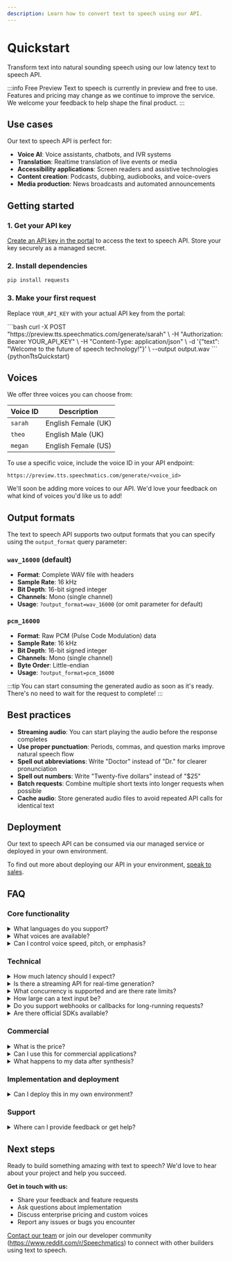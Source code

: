 ```yaml
---
description: Learn how to convert text to speech using our API.
---
```




# Quickstart

Transform text into natural sounding speech using our low latency text to speech API.

:::info Free Preview
Text to speech is currently in preview and free to use. Features and pricing may change as we continue to improve the service. We welcome your feedback to help shape the final product.
:::

## Use cases

Our text to speech API is perfect for:

- **Voice AI**: Voice assistants, chatbots, and IVR systems
- **Translation**: Realtime translation of live events or media
- **Accessibility applications**: Screen readers and assistive technologies
- **Content creation**: Podcasts, dubbing, audiobooks, and voice-overs
- **Media production**: News broadcasts and automated announcements

## Getting started

### 1. Get your API key

[Create an API key in the portal](https://portal.speechmatics.com/settings/api-keys) to access the text to speech API. Store your key securely as a managed secret.

### 2. Install dependencies

```bash
pip install requests
```

### 3. Make your first request

Replace `YOUR_API_KEY` with your actual API key from the portal:

<Tabs>
  <TabItem value="curl" label="cURL">
  ```bash
  curl -X POST "https://preview.tts.speechmatics.com/generate/sarah" \
    -H "Authorization: Bearer YOUR_API_KEY" \
    -H "Content-Type: application/json" \
    -d '{"text": "Welcome to the future of speech technology!"}' \
    --output output.wav
  ```
  </TabItem>
  <TabItem value="python" label="Python">
  <CodeBlock language="python">
    {pythonTtsQuickstart}
  </CodeBlock>
  </TabItem>
</Tabs>

## Voices

We offer three voices you can choose from:

| Voice ID | Description |
|----------|-------------|
| `sarah` | English Female (UK) |
| `theo` | English Male (UK) |
| `megan` | English Female (US) |

To use a specific voice, include the voice ID in your API endpoint:

```
https://preview.tts.speechmatics.com/generate/<voice_id>
```

We'll soon be adding more voices to our API. We'd love your feedback on what kind of voices you'd like us to add!

## Output formats

The text to speech API supports two output formats that you can specify using the `output_format` query parameter:

### `wav_16000` (default)
- **Format**: Complete WAV file with headers
- **Sample Rate**: 16 kHz
- **Bit Depth**: 16-bit signed integer
- **Channels**: Mono (single channel)
- **Usage**: `?output_format=wav_16000` (or omit parameter for default)

### `pcm_16000`
- **Format**: Raw PCM (Pulse Code Modulation) data
- **Sample Rate**: 16 kHz
- **Bit Depth**: 16-bit signed integer
- **Channels**: Mono (single channel)
- **Byte Order**: Little-endian
- **Usage**: `?output_format=pcm_16000`

:::tip
You can start consuming the generated audio as soon as it's ready. There's no need to wait for the request to complete!
:::

## Best practices

- **Streaming audio**: You can start playing the audio before the response completes
- **Use proper punctuation**: Periods, commas, and question marks improve natural speech flow
- **Spell out abbreviations**: Write "Doctor" instead of "Dr." for clearer pronunciation
- **Spell out numbers**: Write "Twenty-five dollars" instead of "$25"
- **Batch requests**: Combine multiple short texts into longer requests when possible
- **Cache audio**: Store generated audio files to avoid repeated API calls for identical text

## Deployment

Our text to speech API can be consumed via our managed service or deployed in your own environment.

To find out more about deploying our API in your environment, [speak to sales](https://www.speechmatics.com/speak-to-sales).

## FAQ

### Core functionality

<details>
<summary>What languages do you support?</summary>

We support English. We plan to launch additional languages in 2025. Need a specific language? Raise it as a [request on our GitHub](https://github.com/orgs/speechmatics/discussions).
</details>

<details>
<summary>What voices are available?</summary>

We are rapidly expanding the available list of voices, providing speech synthesis in multiple languages, accents and dialects. More voice options will be added during the preview period.
</details>

<details>
<summary>Can I control voice speed, pitch, or emphasis?</summary>

Not yet. The API outputs natural speech with prosody driven by the text content. Fine-grained voice control features may be added in future releases.
</details>

### Technical

<details>
<summary>How much latency should I expect?</summary>

The initial audio chunk typically returns in less than 200ms, with subsequent audio chunks returning faster than real time.
</details>

<details>
<summary>Is there a streaming API for real-time generation?</summary>

The API supports streaming audio output (you can play audio as it arrives), but not full bidirectional streaming. We plan to add support for this in the future.
</details>

<details>
<summary>What concurrency is supported and are there rate limits?</summary>

We expect to support high concurrency when released. If you encounter rate limit errors, use retry with exponential backoff.
</details>

<details>
<summary>How large can a text input be?</summary>

Our service handles text splitting server-side and can process long paragraphs of text. However, for the lowest latency, sending smaller amounts of text will provide the best performance.
</details>

<details>
<summary>Do you support webhooks or callbacks for long-running requests?</summary>

Webhook and callback support is not available. This feature may be added in future releases for handling long-running synthesis requests.
</details>

<details>
<summary>Are there official SDKs available?</summary>

Official SDKs for different programming languages are not available yet. The API can be accessed using standard HTTP requests as shown in the [quickstart example](#3-make-your-first-request). We will release official SDKs later.
</details>

### Commercial

<details>
<summary>What is the price?</summary>

We will announce pricing in September 2025. The service is currently free during the preview period. Billing will start on the 1st of October. We will announce pricing at least 2 weeks ahead of billing for usage.

There will be a generous free tier.
</details>

<details>
<summary>Can I use this for commercial applications?</summary>

Text to speech is currently in preview and free to use. Features and pricing may change as the service evolves. For commercial use and enterprise pricing, [speak to sales](https://www.speechmatics.com/speak-to-sales) to discuss your specific needs.
</details>

<details>
<summary>What happens to my data after synthesis?</summary>

During the preview, we will be storing input text and generated audio to help improve our service. In production, Speechmatics will offer both non-retentive and data-retentive options. Customers who allow retention may be eligible for discounted pricing.

Retained data helps improve system quality over time.
</details>

### Implementation and deployment

<details>
<summary>Can I deploy this in my own environment?</summary>

Yes! The text to speech API can be consumed via our managed service or deployed in your own environment. To learn more about on-premises deployment options, [speak to sales](https://www.speechmatics.com/speak-to-sales).
</details>

### Support

<details>
<summary>Where can I provide feedback or get help?</summary>

You can submit feedback, bug reports, or feature requests through the Speechmatics [GitHub discussions](https://github.com/orgs/speechmatics/discussions).
</details>

## Next steps

Ready to build something amazing with text to speech? We'd love to hear about your project and help you succeed.

**Get in touch with us:**
- Share your feedback and feature requests
- Ask questions about implementation
- Discuss enterprise pricing and custom voices
- Report any issues or bugs you encounter

[Contact our team](https://support.speechmatics.com) or join our developer community (https://www.reddit.com/r/Speechmatics) to connect with other builders using text to speech.
